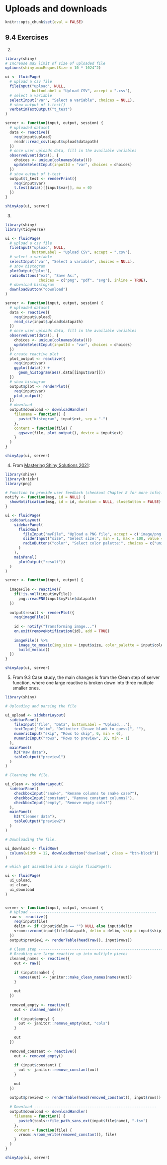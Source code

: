 # Uploads and downloads

```r
knitr::opts_chunk$set(eval = FALSE)
```


## 9.4 Exercises {-}

2. 
```r
library(shiny)
# Increase max limit of size of uploaded file
options(shiny.maxRequestSize = 10 * 1024^2)

ui <- fluidPage(
  # upload a csv file
  fileInput("upload", NULL, 
            buttonLabel = "Upload CSV", accept = ".csv"),
  # select a variable
  selectInput("var", "Select a variable", choices = NULL),
  # show output of t.test()
  verbatimTextOutput("t_test")
)

server <- function(input, output, session) {
  # uploaded dataset
  data <- reactive({
    req(input$upload)
    readr::read_csv(input$upload$datapath)
  })
  # once user uploads data, fill in the available variables
  observeEvent(data(), {
    choices <- unique(colnames(data()))
    updateSelectInput(inputId = "var", choices = choices) 
  })
  # show output of t-test
  output$t_test <- renderPrint({ 
    req(input$var)
    t.test(data()[[input$var]], mu = 0) 
  })
}

shinyApp(ui, server)
```


3. 

```r
library(shiny)
library(tidyverse)

ui <- fluidPage(
  # upload a csv file
  fileInput("upload", NULL, 
            buttonLabel = "Upload CSV", accept = ".csv"),
  # select a variable
  selectInput("var", "Select a variable", choices = NULL),
  # show histogram
  plotOutput("plot"),
  radioButtons("ext", "Save As:",
               choices = c("png", "pdf", "svg"), inline = TRUE),
  # download histogram
  downloadButton("download")
)

server <- function(input, output, session) {
  # uploaded dataset
  data <- reactive({
    req(input$upload)
    read_csv(input$upload$datapath)
  })
  # once user uploads data, fill in the available variables
  observeEvent(data(), {
    choices <- unique(colnames(data()))
    updateSelectInput(inputId = "var", choices = choices) 
  })
  # create reactive plot 
  plot_output <- reactive({
    req(input$var)
    ggplot(data()) +
      geom_histogram(aes(.data[[input$var]]))
  })
  # show histogram
  output$plot <- renderPlot({
    req(input$var)
    plot_output()
  })
  # download 
  output$download <- downloadHandler(
    filename = function() {
      paste("histogram", input$ext, sep = ".")
    }, 
    content = function(file) {
      ggsave(file, plot_output(), device = input$ext)
    }
  )
}

shinyApp(ui, server)
```



4. From [Mastering Shiny Solutions 2021](https://mastering-shiny-solutions.org/uploads-and-downloads.html#exercise-9.4.4):
```r
library(shiny)
library(brickr)
library(png)

# Function to provide user feedback (checkout Chapter 8 for more info).
notify <- function(msg, id = NULL) {
  showNotification(msg, id = id, duration = NULL, closeButton = FALSE)
}

ui <- fluidPage(
  sidebarLayout(
    sidebarPanel(
      fluidRow(
        fileInput("myFile", "Upload a PNG file", accept = c('image/png')),
        sliderInput("size", "Select size:", min = 1, max = 100, value = 35),
        radioButtons("color", "Select color palette:", choices = c("universal", "generic"))
      )
    ),
    mainPanel(
      plotOutput("result"))
  )
)

server <- function(input, output) {
  
  imageFile <- reactive({
    if(!is.null(input$myFile))
      png::readPNG(input$myFile$datapath)
  })
  
  output$result <- renderPlot({
    req(imageFile())
    
    id <- notify("Transforming image...")
    on.exit(removeNotification(id), add = TRUE)
    
    imageFile() %>%
      image_to_mosaic(img_size = input$size, color_palette = input$color) %>%
      build_mosaic()
  })
}

shinyApp(ui, server)
```



5. From 9.3 Case study, the main changes is from the Clean step of server function, where one large reactive is broken down into three multiple smaller ones. 

```r
library(shiny)

# Uploading and parsing the file

ui_upload <- sidebarLayout(
  sidebarPanel(
    fileInput("file", "Data", buttonLabel = "Upload..."),
    textInput("delim", "Delimiter (leave blank to guess)", ""),
    numericInput("skip", "Rows to skip", 0, min = 0),
    numericInput("rows", "Rows to preview", 10, min = 1)
  ),
  mainPanel(
    h3("Raw data"),
    tableOutput("preview1")
  )
)

# Cleaning the file.

ui_clean <- sidebarLayout(
  sidebarPanel(
    checkboxInput("snake", "Rename columns to snake case?"),
    checkboxInput("constant", "Remove constant columns?"),
    checkboxInput("empty", "Remove empty cols?")
  ),
  mainPanel(
    h3("Cleaner data"),
    tableOutput("preview2")
  )
)

# Downloading the file.

ui_download <- fluidRow(
  column(width = 12, downloadButton("download", class = "btn-block"))
)

# which get assembled into a single fluidPage():

ui <- fluidPage(
  ui_upload,
  ui_clean,
  ui_download
)


server <- function(input, output, session) {
  # Upload ---------------------------------------------------------
  raw <- reactive({
    req(input$file)
    delim <- if (input$delim == "") NULL else input$delim
    vroom::vroom(input$file$datapath, delim = delim, skip = input$skip)
  })
  output$preview1 <- renderTable(head(raw(), input$rows))
  
  # Clean step ---------------------------------------------------------
  # Breaking one large reactive up into multiple pieces
  cleaned_names <- reactive({
    out <- raw()
    
    if (input$snake) {
      names(out) <- janitor::make_clean_names(names(out))
    }
    
    out
  })
  
  removed_empty <- reactive({
    out <- cleaned_names()
  
    if (input$empty) {
      out <- janitor::remove_empty(out, "cols")
    }
    
    out
  })
    
  removed_constant <- reactive({
    out <- removed_empty()
   
    if (input$constant) {
      out <- janitor::remove_constant(out)
    }
    
    out
  })
  
  output$preview2 <- renderTable(head(removed_constant(), input$rows))
  
  # Download -------------------------------------------------------
  output$download <- downloadHandler(
    filename = function() {
      paste0(tools::file_path_sans_ext(input$file$name), ".tsv")
    },
    content = function(file) {
      vroom::vroom_write(removed_constant(), file)
    }
  )
}

shinyApp(ui, server)
```

